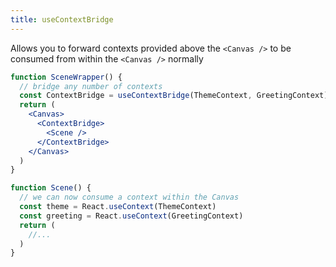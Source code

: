 ```yaml
---
title: useContextBridge
---
```


Allows you to forward contexts provided above the `<Canvas />` to be consumed from within the `<Canvas />` normally

```jsx
function SceneWrapper() {
  // bridge any number of contexts
  const ContextBridge = useContextBridge(ThemeContext, GreetingContext)
  return (
    <Canvas>
      <ContextBridge>
        <Scene />
      </ContextBridge>
    </Canvas>
  )
}

function Scene() {
  // we can now consume a context within the Canvas
  const theme = React.useContext(ThemeContext)
  const greeting = React.useContext(GreetingContext)
  return (
    //...
  )
}
```

<StoryBook lib="drei" id="misc-usecontextbridge--use-context-bridge-st" />
